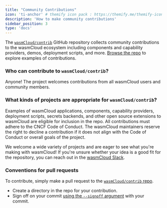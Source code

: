 ```yaml
---
title: "Community Contributions"
icon: 'ti-anchor' # themify icon pack : https://themify.me/themify-icons
description: 'How to make community contributions'
sidebar_position: 3
type: 'docs'
---
```


The [`wasmCloud/contrib`](https://github.com/wasmCloud/contrib) GitHub repository collects community contributions to the wasmCloud ecosystem including components and capability providers, demos, deployment scripts, and more. [Browse the repo](https://github.com/wasmCloud/contrib) to explore examples of contributions.

### Who can contribute to `wasmCloud/contrib`?

Anyone! The project welcomes contributions from all wasmCloud users and community members.

### What kinds of projects are appropriate for `wasmCloud/contrib`?

Examples of wasmCloud applications, components, capability providers, deployment scripts, secrets backends, and other open source extensions to wasmCloud are eligible for inclusion in the repo. All contributions must adhere to the CNCF Code of Conduct. The wasmCloud maintainers reserve the right to decline a contribution if it does not align with the Code of Conduct or overall goals of the project. 

We welcome a wide variety of projects and are eager to see what you're making with wasmCloud! If you're unsure whether your idea is a good fit for the repository, you can reach out in the [wasmCloud Slack](https://slack.wasmcloud.com/). 

### Conventions for pull requests

To contribute, simply make a pull request to the [`wasmCloud/contrib` repo](https://github.com/wasmCloud/contrib). 

* Create a directory in the repo for your contribution.
* Sign off on your commit [using the `--signoff` argument](https://git-scm.com/docs/git-commit#Documentation/git-commit.txt---signoff) with your commit. 